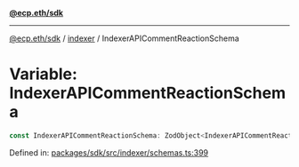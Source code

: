 [**@ecp.eth/sdk**](../../index.mdx)

***

[@ecp.eth/sdk](/sdk-reference/index.mdx) / [indexer](/sdk-reference/indexer/index.mdx) / IndexerAPICommentReactionSchema

# Variable: IndexerAPICommentReactionSchema

```ts
const IndexerAPICommentReactionSchema: ZodObject<IndexerAPICommentReactionSchemaType>;
```

Defined in: [packages/sdk/src/indexer/schemas.ts:399](https://github.com/ecp-eth/comments-monorepo/blob/main/packages/sdk/src/indexer/schemas.ts#L399)
